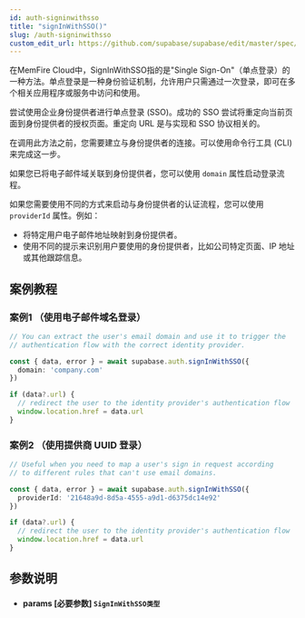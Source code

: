 ```yaml
---
id: auth-signinwithsso
title: "signInWithSSO()"
slug: /auth-signinwithsso
custom_edit_url: https://github.com/supabase/supabase/edit/master/spec/supabase_js_v2.yml
---
```




在MemFire Cloud中，SignInWithSSO指的是"Single Sign-On"（单点登录）的一种方法。单点登录是一种身份验证机制，允许用户只需通过一次登录，即可在多个相关应用程序或服务中访问和使用。

尝试使用企业身份提供者进行单点登录 (SSO)。成功的 SSO 尝试将重定向当前页面到身份提供者的授权页面。重定向 URL 是与实现和 SSO 协议相关的。

在调用此方法之前，您需要建立与身份提供者的连接。可以使用命令行工具 (CLI) 来完成这一步。

如果您已将电子邮件域关联到身份提供者，您可以使用 `domain` 属性启动登录流程。

如果您需要使用不同的方式来启动与身份提供者的认证流程，您可以使用   `providerId` 属性。例如：

* 将特定用户电子邮件地址映射到身份提供者。
* 使用不同的提示来识别用户要使用的身份提供者，比如公司特定页面、IP 地址或其他跟踪信息。






## 案例教程

### 案例1 （使用电子邮件域名登录）

<Tabs scrollable size="small" type="underlined" defaultActiveId="demo2">


<TabPanel id="demo2" label="使用方法">

  ```ts
  // You can extract the user's email domain and use it to trigger the
  // authentication flow with the correct identity provider.

  const { data, error } = await supabase.auth.signInWithSSO({
    domain: 'company.com'
  })

  if (data?.url) {
    // redirect the user to the identity provider's authentication flow
    window.location.href = data.url
  }
  ```

</TabPanel>
</Tabs>



### 案例2 （使用提供商 UUID 登录）

<Tabs scrollable size="small" type="underlined" defaultActiveId="demo2">


<TabPanel id="demo2" label="使用方法">

  ```ts
  // Useful when you need to map a user's sign in request according
  // to different rules that can't use email domains.

  const { data, error } = await supabase.auth.signInWithSSO({
    providerId: '21648a9d-8d5a-4555-a9d1-d6375dc14e92'
  })

  if (data?.url) {
    // redirect the user to the identity provider's authentication flow
    window.location.href = data.url
  }
  ```

</TabPanel>
</Tabs>




## 参数说明


<ul className="method-list-group">
  
<li className="method-list-item">
  <h4 className="method-list-item-label">
    <span className="method-list-item-label-name">
      params
    </span>
    <span className="method-list-item-label-badge required">
      [必要参数]
    </span>
    <span className="method-list-item-validation">
      <code>SignInWithSSO类型</code> 
    </span>
  </h4>

</li>

</ul>
